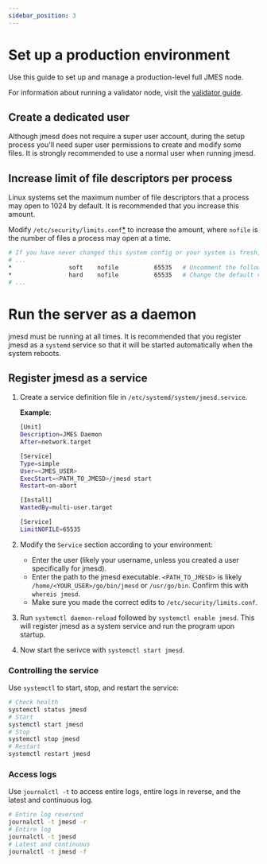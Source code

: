 ```yaml
---
sidebar_position: 3
---
```


# Set up a production environment

Use this guide to set up and manage a production-level full JMES node.

For information about running a validator node, visit the [validator guide](../manage-a-terra-validator/README.mdx).

## Create a dedicated user

Although jmesd does not require a super user account, during the setup process you'll need super user permissions to create and modify some files. It is strongly recommended to use a normal user when running jmesd.

## Increase limit of file descriptors per process

Linux systems set the maximum number of file descriptors that a process may open to 1024 by default. It is recommended that you increase this amount.

Modify `/etc/security/limits.conf`[\*](https://linux.die.net/man/5/limits.conf) to increase the amount, where `nofile` is the number of files a process may open at a time.

```bash
# If you have never changed this system config or your system is fresh, most of this file will be commented
# ...
*                soft    nofile          65535   # Uncomment the following two lines at the bottom
*                hard    nofile          65535   # Change the default values to ~65535
# ...
```

# Run the server as a daemon

jmesd must be running at all times. It is recommended that you register jmesd as a `systemd` service so that it will be started automatically when the system reboots.

## Register jmesd as a service

1. Create a service definition file in `/etc/systemd/system/jmesd.service`.

   **Example**:

   ```bash
   [Unit]
   Description=JMES Daemon
   After=network.target

   [Service]
   Type=simple
   User=<JMES_USER>
   ExecStart=<PATH_TO_JMESD>/jmesd start
   Restart=on-abort

   [Install]
   WantedBy=multi-user.target

   [Service]
   LimitNOFILE=65535
   ```

2. Modify the `Service` section according to your environment:

   - Enter the user (likely your username, unless you created a user specifically for jmesd).
   - Enter the path to the jmesd executable. `<PATH_TO_JMESD>` is likely `/home/<YOUR_USER>/go/bin/jmesd` or `/usr/go/bin`. Confirm this with `whereis jmesd`.
   - Make sure you made the correct edits to `/etc/security/limits.conf`.

3. Run `systemctl daemon-reload` followed by `systemctl enable jmesd`. This will register jmesd as a system service and run the program upon startup.

4. Now start the serivce with `systemctl start jmesd`.

### Controlling the service

Use `systemctl` to start, stop, and restart the service:

```bash
# Check health
systemctl status jmesd
# Start
systemctl start jmesd
# Stop
systemctl stop jmesd
# Restart
systemctl restart jmesd
```

### Access logs

Use `journalctl -t` to access entire logs, entire logs in reverse, and the latest and continuous log.

```bash
# Entire log reversed
journalctl -t jmesd -r
# Entire log
journalctl -t jmesd
# Latest and continuous
journalctl -t jmesd -f
```
